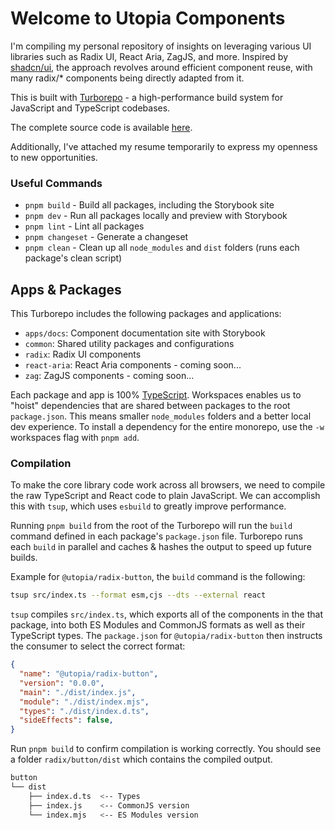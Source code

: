 # Welcome to Utopia Components

I'm compiling my personal repository of insights on leveraging various UI libraries such as Radix UI, React Aria, ZagJS, and more. Inspired by [shadcn/ui](https://ui.shadcn.com), the approach revolves around efficient component reuse, with many radix/\* components being directly adapted from it.

This is built with [Turborepo](https://turbo.build/repo) - a high-performance build system for JavaScript and TypeScript codebases.

The complete source code is available [here](https://github.com/stonix26/utopia-components).

Additionally, I've attached my resume temporarily to express my openness to new opportunities.

### Useful Commands

- `pnpm build` - Build all packages, including the Storybook site
- `pnpm dev` - Run all packages locally and preview with Storybook
- `pnpm lint` - Lint all packages
- `pnpm changeset` - Generate a changeset
- `pnpm clean` - Clean up all `node_modules` and `dist` folders (runs each package's clean script)

## Apps & Packages

This Turborepo includes the following packages and applications:

- `apps/docs`: Component documentation site with Storybook
- `common`: Shared utility packages and configurations
- `radix`: Radix UI components
- `react-aria`: React Aria components - coming soon...
- `zag`: ZagJS components - coming soon...

Each package and app is 100% [TypeScript](https://www.typescriptlang.org/). Workspaces enables us to "hoist" dependencies that are shared between packages to the root `package.json`. This means smaller `node_modules` folders and a better local dev experience. To install a dependency for the entire monorepo, use the `-w` workspaces flag with `pnpm add`.

### Compilation

To make the core library code work across all browsers, we need to compile the raw TypeScript and React code to plain JavaScript. We can accomplish this with `tsup`, which uses `esbuild` to greatly improve performance.

Running `pnpm build` from the root of the Turborepo will run the `build` command defined in each package's `package.json` file. Turborepo runs each `build` in parallel and caches & hashes the output to speed up future builds.

Example for `@utopia/radix-button`, the `build` command is the following:

```bash
tsup src/index.ts --format esm,cjs --dts --external react
```

`tsup` compiles `src/index.ts`, which exports all of the components in the that package, into both ES Modules and CommonJS formats as well as their TypeScript types. The `package.json` for `@utopia/radix-button` then instructs the consumer to select the correct format:

```json:button/package.json
{
  "name": "@utopia/radix-button",
  "version": "0.0.0",
  "main": "./dist/index.js",
  "module": "./dist/index.mjs",
  "types": "./dist/index.d.ts",
  "sideEffects": false,
}
```

Run `pnpm build` to confirm compilation is working correctly. You should see a folder `radix/button/dist` which contains the compiled output.

```bash
button
└── dist
    ├── index.d.ts  <-- Types
    ├── index.js    <-- CommonJS version
    └── index.mjs   <-- ES Modules version
```
